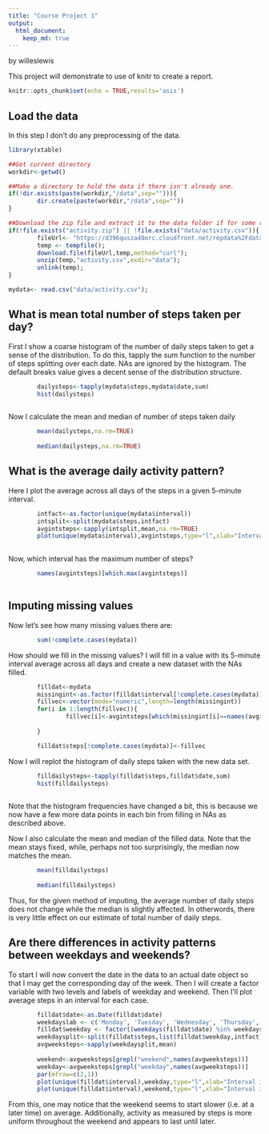 ```yaml
---
title: "Course Project 1"
output:
  html_document:
    keep_md: true
---
```

by willeslewis

This project will demonstrate to use of knitr to create a report.
```r
knitr::opts_chunk$set(echo = TRUE,results='asis')
```

## Load the data

In this step I don't do any preprocessing of the data.

```r

library(xtable)

##Get current directory
workdir<-getwd()

##Make a directory to hold the data if there isn't already one.
if(!dir.exists(paste(workdir,"/data",sep=""))){
        dir.create(paste(workdir,"/data",sep=""))
}

##Download the zip file and extract it to the data folder if for some reason it is not already in the working directory or if the data is not already extracted. Also read the data into R.
if(!file.exists("activity.zip") || !file.exists("data/activity.csv")){
        fileUrl<- "https://d396qusza40orc.cloudfront.net/repdata%2Fdata%2Factivity.zip";
        temp <- tempfile();
        download.file(fileUrl,temp,method="curl");
        unzip(temp,"activity.csv",exdir="data");
        unlink(temp);
}

mydata<- read.csv("data/activity.csv");
```

## What is mean total number of steps taken per day?

First I show a coarse histogram of the number of daily steps taken to get a sense of the distribution. To do this, tapply the sum function to the number of steps splitting over each date. NAs are ignored by the histogram. The default breaks value gives a decent sense of the distribution structure.
```r
        dailysteps<-tapply(mydata$steps,mydata$date,sum)
        hist(dailysteps)
        
```

Now I calculate the mean and median of number of steps taken daily

```r

        mean(dailysteps,na.rm=TRUE)
        
        median(dailysteps,na.rm=TRUE)
```

## What is the average daily activity pattern?

Here I plot the average across all days of the steps in a given 5-minute interval.

```r
        intfact<-as.factor(unique(mydata$interval))
        intsplit<-split(mydata$steps,intfact)
        avgintsteps<-sapply(intsplit,mean,na.rm=TRUE)
        plot(unique(mydata$interval),avgintsteps,type="l",xlab="Interval index",ylab="Average across all days of steps in an interval")
        
```

Now, which interval has the maximum number of steps?

```r
        names(avgintsteps)[which.max(avgintsteps)]
        
```

## Imputing missing values

Now let's see how many missing values there are:

```r
        sum(!complete.cases(mydata))
```

How should we fill in the missing values? I will fill in a value with its 5-minute interval average across all days and create a new dataset with the NAs filled.
```r
        filldat<-mydata 
        missingint<-as.factor(filldat$interval[!complete.cases(mydata)])
        fillvec<-vector(mode="numeric",length=length(missingint))
        for(i in 1:length(fillvec)){
                fillvec[i]<-avgintsteps[which(missingint[i]==names(avgintsteps))]
                
        }

        filldat$steps[!complete.cases(mydata)]<-fillvec
```

Now I will replot the histogram of daily steps taken with the new data set.

```r
        filldailysteps<-tapply(filldat$steps,filldat$date,sum)
        hist(filldailysteps)
        
```

Note that the histogram frequencies have changed a bit, this is because we now have a few more data points in each bin from filling in NAs as described above.

Now I also calculate the mean and median of the filled data. Note that the mean stays fixed, while, perhaps not too surprisingly, the median now matches the mean.

```r

        mean(filldailysteps)
        
        median(filldailysteps)
```

Thus, for the given method of imputing, the average number of daily steps does not change while the median is slightly affected. In otherwords, there is very little effect on our estimate of total number of daily steps.

## Are there differences in activity patterns between weekdays and weekends?

To start I will now convert the date in the data to an actual date object so that I may get the corresponding day of the week. Then I will create a factor variable with two levels and labels of weekday and weekend. Then I'll plot average steps in an interval for each case.

```r
        
        filldat$date<-as.Date(filldat$date)
        weekdayslab <- c('Monday', 'Tuesday', 'Wednesday', 'Thursday', 'Friday')
        filldat$weekday <- factor((weekdays(filldat$date) %in% weekdayslab),levels=c(FALSE, TRUE), labels=c('weekend', 'weekday'))
        weekdaysplit<-split(filldat$steps,list(filldat$weekday,intfact))
        avgweeksteps<-sapply(weekdaysplit,mean)
       
        weekend<-avgweeksteps[grepl("weekend",names(avgweeksteps))]
        weekday<-avgweeksteps[grepl("weekday",names(avgweeksteps))]
        par(mfrow=c(2,1))
        plot(unique(filldat$interval),weekday,type="l",xlab="Interval index",ylab="Number of steps",main="Weekday")
        plot(unique(filldat$interval),weekend,type="l",xlab="Interval index",ylab="Number of steps",main="Weekend")
```

From this, one may notice that the weekend seems to start slower (i.e. at a later time) on average. Additionally, activity as measured by steps is more uniform throughout the weekend and appears to last until later.
